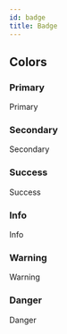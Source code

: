 ```yaml
---
id: badge
title: Badge
---
```



## Colors

### Primary

<Playground>
  <span class="badge badge--primary">Primary</span>
</Playground>

### Secondary

<Playground>
  <span class="badge badge--secondary">Secondary</span>
</Playground>

### Success

<Playground>
  <span class="badge badge--success">Success</span>
</Playground>

### Info

<Playground>
  <span class="badge badge--info">Info</span>
</Playground>

### Warning

<Playground>
  <span class="badge badge--warning">Warning</span>
</Playground>

### Danger

<Playground>
  <span class="badge badge--danger">Danger</span>
</Playground>
